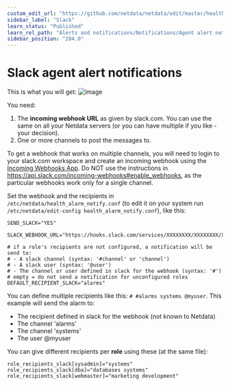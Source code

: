 ```yaml
---
custom_edit_url: "https://github.com/netdata/netdata/edit/master/health/notifications/slack/README.md"
sidebar_label: "Slack"
learn_status: "Published"
learn_rel_path: "Alerts and notifications/Notifications/Agent alert notifications"
sidebar_position: "284.0"
---
```



# Slack agent alert notifications

This is what you will get:
![image](https://cloud.githubusercontent.com/assets/2662304/18407116/bbd0fee6-7710-11e6-81cf-58c0defaee2b.png)

You need:

1.  The **incoming webhook URL** as given by slack.com. You can use the same on all your Netdata servers (or you can have multiple if you like - your decision).
2.  One or more channels to post the messages to.

To get a webhook that works on multiple channels, you will need to login to your slack.com workspace and create an incoming webhook using the [Incoming Webhooks App](https://slack.com/apps/A0F7XDUAZ-incoming-webhooks).
Do NOT use the instructions in <https://api.slack.com/incoming-webhooks#enable_webhooks>, as the particular webhooks work only for a single channel.

Set the webhook and the recipients in `/etc/netdata/health_alarm_notify.conf` (to edit it on your system run `/etc/netdata/edit-config health_alarm_notify.conf`), like this:

```
SEND_SLACK="YES"

SLACK_WEBHOOK_URL="https://hooks.slack.com/services/XXXXXXXX/XXXXXXXX/XXXXXXXXXXXXXXXXXXXXXXXXXXXXXXX"

# if a role's recipients are not configured, a notification will be send to:
# - A slack channel (syntax: '#channel' or 'channel')  
# - A slack user (syntax: '@user')
# - The channel or user defined in slack for the webhook (syntax: '#')
# empty = do not send a notification for unconfigured roles 
DEFAULT_RECIPIENT_SLACK="alarms"
```

You can define multiple recipients like this: `# #alarms systems @myuser`. 
This example will send the alarm to:

-   The recipient defined in slack for the webhook (not known to Netdata)
-   The channel 'alarms'
-   The channel 'systems'
-   The user @myuser

You can give different recipients per **role** using these (at the same file):

```
role_recipients_slack[sysadmin]="systems"
role_recipients_slack[dba]="databases systems"
role_recipients_slack[webmaster]="marketing development"
```


